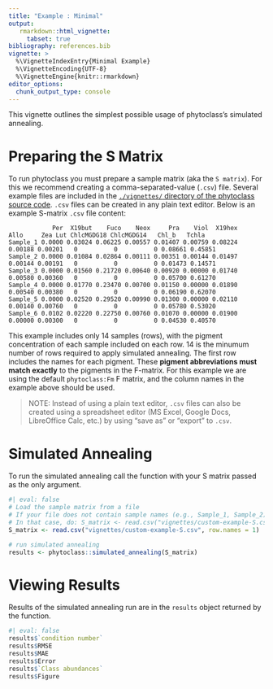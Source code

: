```yaml
---
title: "Example : Minimal"
output:
   rmarkdown::html_vignette:
     tabset: true
bibliography: references.bib
vignette: >
  %\VignetteIndexEntry{Minimal Example}
  %\VignetteEncoding{UTF-8}
  %\VignetteEngine{knitr::rmarkdown}
editor_options: 
  chunk_output_type: console
---
```


This vignette outlines the simplest possible usage of phytoclass's simulated annealing.

# Preparing the S Matrix
To run phytoclass you must prepare a sample matrix (aka the `S matrix`).
For this we recommend creating a comma-separated-value (`.csv`) file.
Several example files are included in the [`./vignettes/` directory of the phytoclass source code](https://github.com/phytoclass/phytoclass/tree/main/vignettes). 
`.csv` files can be created in any plain text editor.
Below is an example S-matrix `.csv` file content:

```
            Per  X19but    Fuco    Neox     Pra    Viol  X19hex    Allo     Zea Lut ChlcMGDG18 ChlcMGDG14   Chl_b   Tchla
Sample_1 0.0000 0.03024 0.06225 0.00557 0.01407 0.00759 0.08224 0.00188 0.00201   0          0          0 0.08661 0.45851
Sample_2 0.0000 0.01084 0.02864 0.00111 0.00351 0.00144 0.01497 0.00144 0.00191   0          0          0 0.01473 0.14571
Sample_3 0.0000 0.01560 0.21720 0.00640 0.00920 0.00000 0.01740 0.00580 0.00360   0          0          0 0.05700 0.61270
Sample_4 0.0000 0.01770 0.23470 0.00700 0.01150 0.00000 0.01890 0.00540 0.00380   0          0          0 0.06190 0.62070
Sample_5 0.0000 0.02520 0.29520 0.00990 0.01300 0.00000 0.02110 0.00140 0.00760   0          0          0 0.05780 0.53020
Sample_6 0.0102 0.02220 0.22750 0.00760 0.01070 0.00000 0.01900 0.00000 0.00300   0          0          0 0.04530 0.40570
```

This example includes only 14 samples (rows), with the pigment concentration of each sample included on each row.
14 is the minumum number of rows required to apply simulated annealing.
The first row includes the names for each pigment.
These **pigment abbreviations must match exactly** to the pigments in the F-matrix. For this example we are using the default `phytoclass:Fm` F matrix, and the column names in the example above should be used.

> NOTE: Instead of using a plain text editor, `.csv` files can also be created using a spreadsheet editor (MS Excel, Google Docs, LibreOffice Calc, etc.) by using "save as" or "export" to `.csv`.

# Simulated Annealing
To run the simulated annealing call the function with your S matrix passed as the only argument.
```R
#| eval: false
# Load the sample matrix from a file
# If your file does not contain sample names (e.g., Sample_1, Sample_2), you may omit `row.names = 1`
# In that case, do: S_matrix <- read.csv("vignettes/custom-example-S.csv")
S_matrix <- read.csv("vignettes/custom-example-S.csv", row.names = 1)

# run simulated annealing 
results <- phytoclass::simulated_annealing(S_matrix)
```

# Viewing Results
Results of the simulated annealing run are in the `results` object returned by the function.

```R
#| eval: false
results$`condition number`
results$RMSE
results$MAE
results$Error
results$`Class abundances`
results$Figure
```